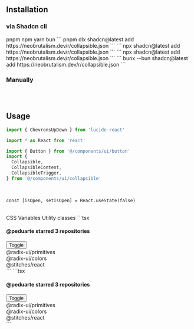 ## Installation

### via Shadcn cli

<Tabs defaultValue="pnpm" className="w-full">
  <TabsList className="grid w-full grid-cols-4">
    <TabsTrigger value="pnpm">pnpm</TabsTrigger>
    <TabsTrigger value="npm">npm</TabsTrigger>
    <TabsTrigger value="yarn">yarn</TabsTrigger>
    <TabsTrigger value="bun">bun</TabsTrigger>
  </TabsList>
  <TabsContent value="pnpm">
  ```
  pnpm dlx shadcn@latest add https://neobrutalism.dev/r/collapsible.json
  ```
  </TabsContent>
  <TabsContent value="npm">
  ```
  npx shadcn@latest add https://neobrutalism.dev/r/collapsible.json
  ```
  </TabsContent>
  <TabsContent value="yarn">
  ```
  npx shadcn@latest add https://neobrutalism.dev/r/collapsible.json
  ```
  </TabsContent>
  <TabsContent value="bun">
  ```
  bunx --bun shadcn@latest add https://neobrutalism.dev/r/collapsible.json
  ```
  </TabsContent>
</Tabs>

<br />

### Manually

```tsx file=<rootDir>/src/components/ui/collapsible.tsx title="components/ui/collapsible.tsx"
```

<br />

## Usage

```ts
import { ChevronsUpDown } from 'lucide-react'

import * as React from 'react'

import { Button } from '@/components/ui/button'
import {
  Collapsible,
  CollapsibleContent,
  CollapsibleTrigger,
} from '@/components/ui/collapsible'
```

<br />

```tsx
const [isOpen, setIsOpen] = React.useState(false)
```

<br />

<Tabs defaultValue="css-vars" className="w-full">
  <TabsList className="grid w-full grid-cols-2">
    <TabsTrigger value="css-vars">CSS Variables</TabsTrigger>
    <TabsTrigger value="util">Utility classes</TabsTrigger>
  </TabsList>
  <TabsContent value="css-vars">
    ```tsx
    <Collapsible
      open={isOpen}
      onOpenChange={setIsOpen}
      className="w-[350px] space-y-2"
    >
      <div className="rounded-base flex items-center justify-between space-x-4 border-2 border-border text-mtext bg-main px-4 py-2">
        <h4 className="text-sm font-heading">
          @peduarte starred 3 repositories
        </h4>
        <CollapsibleTrigger asChild>
          <Button
            variant="noShadow"
            size="sm"
            className="w-9 bg-bw text-text p-0"
          >
            <ChevronsUpDown className="h-4 w-4" />
            <span className="sr-only">Toggle</span>
          </Button>
        </CollapsibleTrigger>
      </div>
      <div className="rounded-base border-2 border-border bg-main px-4 py-3 font-mono font-base text-mtext text-sm">
        @radix-ui/primitives
      </div>
      <CollapsibleContent className="space-y-2 text-mtext font-base">
        <div className="rounded-base border-2 border-border bg-main px-4 py-3 font-mono text-sm">
          @radix-ui/colors
        </div>
        <div className="rounded-base border-2 border-border bg-main px-4 py-3 font-mono text-sm">
          @stitches/react
        </div>
      </CollapsibleContent>
    </Collapsible>
    ```
  </TabsContent>
  <TabsContent value="util">
    ```tsx
    <Collapsible
      open={isOpen}
      onOpenChange={setIsOpen}
      className="w-[350px] space-y-2"
    >
      <div className="rounded-base flex items-center justify-between space-x-4 border-2 border-border dark:border-darkBorder text-text bg-main px-4 py-2">
        <h4 className="text-sm font-heading">@peduarte starred 3 repositories</h4>
        <CollapsibleTrigger asChild>
          <Button
            variant="noShadow"
            size="sm"
            className="w-9 bg-white dark:bg-secondaryBlack text-text dark:text-darkText p-0"
          >
            <ChevronsUpDown className="h-4 w-4" />
            <span className="sr-only">Toggle</span>
          </Button>
        </CollapsibleTrigger>
      </div>
      <div className="rounded-base border-2 border-border dark:border-darkBorder bg-main px-4 py-3 font-mono font-base text-text text-sm">
        @radix-ui/primitives
      </div>
      <CollapsibleContent className="space-y-2 text-text font-base">
        <div className="rounded-base border-2 border-border dark:border-darkBorder bg-main px-4 py-3 font-mono text-sm">
          @radix-ui/colors
        </div>
        <div className="rounded-base border-2 border-border dark:border-darkBorder bg-main px-4 py-3 font-mono text-sm">
          @stitches/react
        </div>
      </CollapsibleContent>
    </Collapsible>
    ```
  </TabsContent>
</Tabs>

